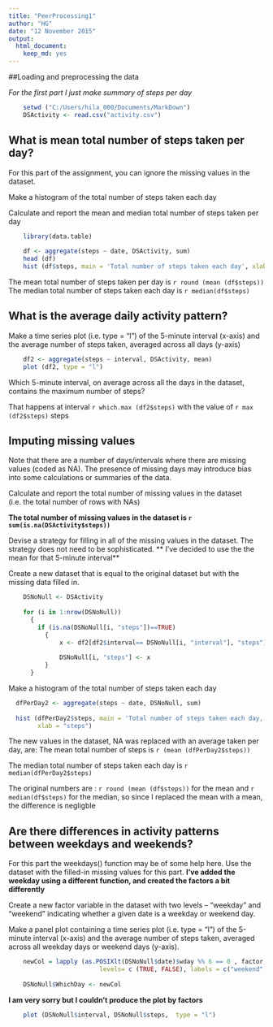 ```yaml
---
title: "PeerProcessing1"
author: "HG"
date: "12 November 2015"
output: 
  html_document:
    keep_md: yes
---
```


##Loading and preprocessing the data

*For the first part I just make summary of steps per day*


```r
    setwd ("C:/Users/hila_000/Documents/MarkDown")
    DSActivity <- read.csv("activity.csv")
```


## What is mean total number of steps taken per day?


For this part of the assignment, you can ignore the missing values in the dataset.

Make a histogram of the total number of steps taken each day

Calculate and report the mean and median total number of steps taken per day

```r
    library(data.table)
    
    df <- aggregate(steps ~ date, DSActivity, sum)
    head (df)
    hist (df$steps, main = 'Total number of steps taken each day', xlab = "steps")

```
  
  
The mean total number of steps taken  per day is `r round (mean (df$steps))`
The median total number of steps taken each day is `r median(df$steps)`

## What is the average daily activity pattern?

Make a time series plot (i.e. type = "l") of the 5-minute interval (x-axis) and the average number of steps taken, averaged across all days (y-axis)



```r

    df2 <- aggregate(steps ~ interval, DSActivity, mean)
    plot (df2, type = "l")

```
  
  
Which 5-minute interval, on average across all the days in the dataset, contains the maximum number of steps?  

That happens at interval `r which.max (df2$steps)` with the value of `r max (df2$steps)` steps


## Imputing missing values

Note that there are a number of days/intervals where there are missing values (coded as NA). The presence of missing days may introduce bias into some calculations or summaries of the data.

Calculate and report the total number of missing values in the dataset (i.e. the total number of rows with NAs)  

**The total number of missing values in the dataset is `r sum(is.na(DSActivity$steps))`**

Devise a strategy for filling in all of the missing values in the dataset. The strategy does not need to be sophisticated. 
** I've decided to use the the mean for that 5-minute interval**

Create a new dataset that is equal to the original dataset but with the missing data filled in.

```r
    DSNoNull <- DSActivity
    
    for (i in 1:nrow(DSNoNull))
      {
        if (is.na(DSNoNull[i, "steps"])==TRUE)
          {
              x <- df2[df2$interval== DSNoNull[i, "interval"], "steps"]
              
              DSNoNull[i, "steps"] <- x
          }
      }


```

Make a histogram of the total number of steps taken each day  


```r

  dfPerDay2 <- aggregate(steps ~ date, DSNoNull, sum)
  
  hist (dfPerDay2$steps, main = 'Total number of steps taken each day, NA replaced with average',
        xlab = "steps")

```
  

The new values in the dataset,  NA was replaced with an average taken per day, are: 
The mean total number of steps is `r (mean (dfPerDay2$steps))`  

The median total number of steps taken each day is `r median(dfPerDay2$steps)` 

The original numbers are : `r round (mean (df$steps))` for the mean and `r median(df$steps)` for the median, so since I replaced the mean with a mean, the difference is negligble

  
 
## Are there differences in activity patterns between weekdays and weekends?

For this part the weekdays() function may be of some help here. Use the dataset with the filled-in missing values for this part.
**I've added the weekday using a different function, and created the factors a bit differently**

Create a new factor variable in the dataset with two levels -- "weekday" and "weekend" indicating whether a given date is a weekday or weekend day.

Make a panel plot containing a time series plot (i.e. type = "l") of the 5-minute interval (x-axis) and the average number of steps taken, averaged across all weekday days or weekend days (y-axis). 

```r
    newCol = lapply (as.POSIXlt(DSNoNull$date)$wday %% 6 == 0 , factor, 
                         levels= c (TRUE, FALSE), labels = c("weekend","weekdays"))
                         
    DSNoNull$WhichDay <- newCol
```

**I am very sorry but I couldn't produce the plot by factors**
```r
    plot (DSNoNull$interval, DSNoNull$steps,  type = "l")
```    